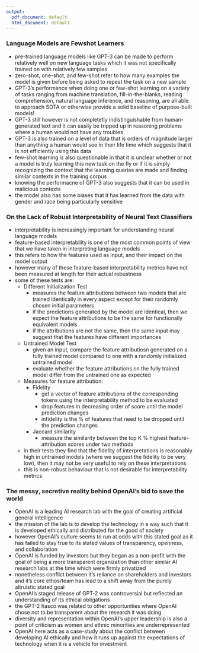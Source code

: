 ```yaml
---
output:
  pdf_document: default
  html_document: default
---
```

### Language Models are Fewshot Learners
- pre-trained language models like GPT-3 can be made to perform relatively well on new language tasks which it was not specifically trained on with relatively few samples
- zero-shot, one-shot, and few-shot refer to how many examples the model is given before being asked to repeat the task on a new sample
- GPT-3's performance when doing one or few-shot learning on a variety of tasks ranging from machine translation, fill-in-the-blanks, reading comprehension, natural language inference, and reasoning, are all able to approach SOTA or otherwise provide a solid baseline of purpose-built models!
- GPT-3 still however is not completetly indistinguishable from human-generated text and it can easily be tripped up in reasoning problems where a human would not have any troubles
- GPT-3 is also trained on a level of data that is orders of magnitude larger than anything a human would see in their life time which suggests that it is not efficiently using this data
- few-shot learning is also questionable in that it is unclear whether or not a model is truly learning this new task on the fly or if it is simply recognizing the context that the learning queries are made and finding similar contexts in the training corpus
- knowing the performacne of GPT-3 also suggests that it can be used in malicious contexts
- the model also has some biases that it has learned from the data with gender and race being particularly sensitive

### On the Lack of Robust Interpretability of Neural Text Classifiers
- interpretability is increasingly important for understanding neural language models
- feature-based interpretability is one of the most common points of view that we have taken in interpreting language models
- this refers to how the features used as input, and their impact on the model output
- however many of these feature-based interpretability metrics have not been measured at length for their actual robustness
- some of these tests are:
  - Different Initialization Test
    - measures the feature attributions between two models that are trained identically in every aspect except for their randomly chosen initial parameters
    - if the predictions generated by the model are identical, then we expect the feature attributions to be the same for functionally equivalent models
    - if the attributions are not the same, then the same input may suggest that the features have different importances
  - Untrained Model Test
    - given an input, compare the feature attributiosn generated on a fully trained model compared to one with a randomly initialized untrained model
    - evaluate whether the feature attributions on the fully trained model differ from the untrained one as expected
  - Measures for feature attribution:
    - Fidelity
      - get a vector of feature attributions of the corresponding tokens using the interpretability method to be evaluated
      - drop features in decreasing order of score until the model prediction changes
      - infidelity is the % of features that need to be dropped until the prediction changes
    - Jaccard similarity
      - measure the similarity between the top K % highest feature-attribution scores under two methods
  - in their tests they find that the fidelity of interpretations is reasonably high in untrained models (where we suggest the fidelity to be very low), then it may not be very useful to rely on these interpretations
  - this is non-robust behaviour that is not desirable for interpretability metrics
  
### The messy, secretive reality behind OpenAI's bid to save the world
- OpenAI is a leading AI research lab with the goal of creating artificial general intelligence
- the mission of the lab is to develop the technology in a way such that it is developed ethically and distributed for the good of society
- however OpenAI's culture seems to run at odds with this stated goal as it has failed to stay true to its stated values of transparency, openness, and collaboration
- OpenAI is funded by investors but they began as a non-profit with the goal of being a more transparent organization than other similar AI research labs at the time which were firmly privatized
- nonetheless conflict between it's reliance on shareholders and investors and it's core ethos/team has lead to a shift away from the purely altruistic stated goal
- OpenAI's staged release of GPT-2 was controversial but reflected an understanding of its ethical obligations
- the GPT-2 fiasco was related to other opportunities where OpenAI chose not to be transparent about the research it was doing 
- diversity and representation within OpenAI's upper leadership is also a point of criticism as women and ethnic minorities are underrepresented
- OpenAI here acts as a case-study about the conflict between developing AI ethically and how it runs up against the expectations of technology when it is a vehicle for investment

